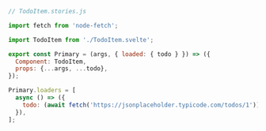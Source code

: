 ```js
// TodoItem.stories.js

import fetch from 'node-fetch';

import TodoItem from './TodoItem.svelte';

export const Primary = (args, { loaded: { todo } }) => ({
  Component: TodoItem,
  props: {...args, ...todo},
});

Primary.loaders = [
  async () => ({
    todo: (await fetch('https://jsonplaceholder.typicode.com/todos/1')).json(),
  }),
];
```
